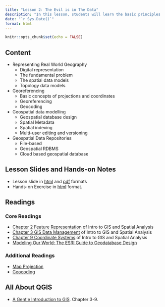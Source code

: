 ```yaml
---
title: "Lesson 2: The Evil is in The Data"
description: "In this lesson, students will learn the basic principles and concepts of GIS data models.  Related properties such as map projection, coordinates systems, georeferencing, geocoding, data storage formats will be discussed too.  Open data sources from the global communities as well as Singapore government agencies will be shared too."
date: "`r Sys.Date()`"
format: html
---
```


```r
knitr::opts_chunk$set(echo = FALSE)
```

## Content

-   Representing Real World Geography
    -   Digital representation
    -   The fundamental problem
    -   The spatial data models
    -   Topology data models
-   Georeferencing
    -   Basic concepts of projections and coordinates
    -   Georeferencing
    -   Geocoding
-   Geospatial data modelling
    -   Geospatial database design
    -   Spatial Metadata
    -   Spatial indexing
    -   Multi-user editing and versioning
-   Geospatial Data Repositories
    -   File-based
    -   Geospatial RDBMS
    -   Cloud based geospatial database

## Lesson Slides and Hands-on Notes

-   Lesson slide in [html](../lesson/Lesson02/Lesson02.html) and [pdf](../lesson/Lesson02/Lesson02.pdf) formats
-   Hands-on Exercise in [html](../Hands-on_Ex/Hands-on_Ex02/Hands-on_Ex02.html) format.

## Readings

### Core Readings

-   [Chapter 2 Feature Representation](https://mgimond.github.io/Spatial/chp02_0.html) of Intro to GIS and Spatial Analysis
-   [Chapter 3 GIS Data Management](https://mgimond.github.io/Spatial/gis-data-management.html) of Intro to GIS and Spatial Analysis
-   [Chapter 9 Coordinate Systems](https://mgimond.github.io/Spatial/chp09_0.html) of Intro to GIS and Spatial Analysis
-   [Modeling Our World: The ESRI Guide to Geodatabase Design](http://downloads2.esri.com/support/documentation/ao_/Modeling_our_World.pdf)

### Additional Readings

-   [Map Projection](https://en.wikipedia.org/wiki/Map_projection)
-   [Geocoding](https://en.wikipedia.org/wiki/Address_geocoding)

## All About QGIS

-   [A Gentle Introduction to GIS](https://docs.qgis.org/3.16/en/docs/gentle_gis_introduction/index.html). Chapter 3-9.
